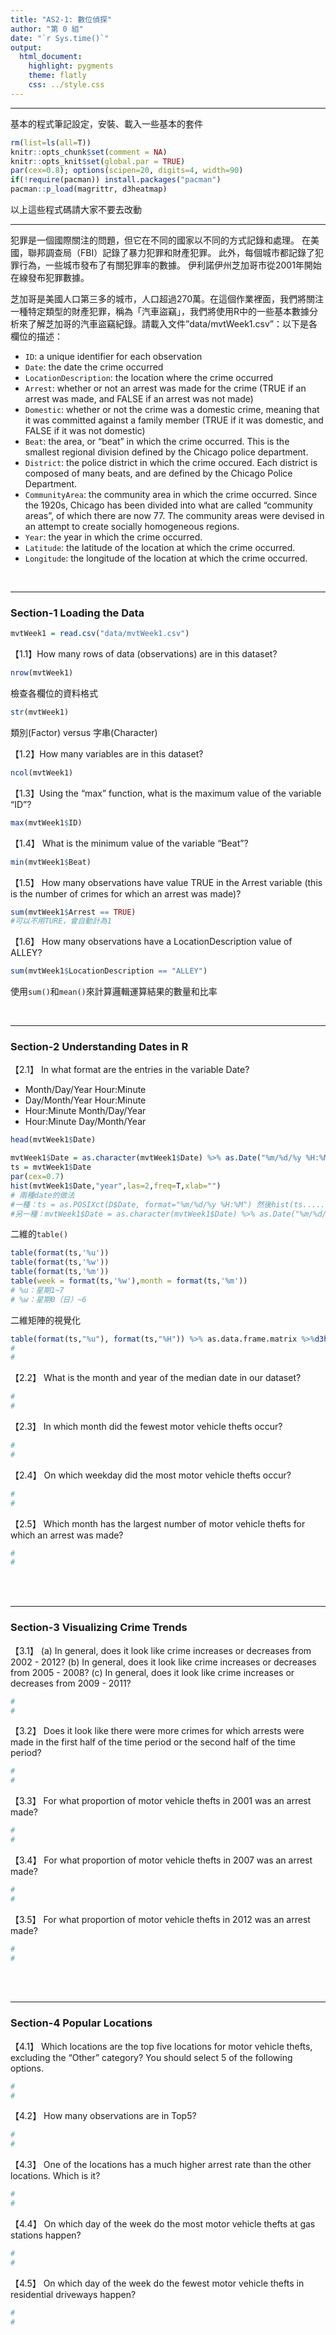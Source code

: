 ```yaml
---
title: "AS2-1: 數位偵探"
author: "第 0 組"
date: "`r Sys.time()`"
output: 
  html_document:
    highlight: pygments
    theme: flatly
    css: ../style.css
---
```


<hr>
基本的程式筆記設定，安裝、載入一些基本的套件
```r
rm(list=ls(all=T))
knitr::opts_chunk$set(comment = NA)
knitr::opts_knit$set(global.par = TRUE)
par(cex=0.8); options(scipen=20, digits=4, width=90)
if(!require(pacman)) install.packages("pacman")
pacman::p_load(magrittr, d3heatmap)
```
以上這些程式碼請大家不要去改動<br>

<hr>

犯罪是一個國際關注的問題，但它在不同的國家以不同的方式記錄和處理。 在美國，聯邦調查局（FBI）記錄了暴力犯罪和財產犯罪。 此外，每個城市都記錄了犯罪行為，一些城市發布了有關犯罪率的數據。 伊利諾伊州芝加哥市從2001年開始在線發布犯罪數據。

芝加哥是美國人口第三多的城市，人口超過270萬。在這個作業裡面，我們將關注一種特定類型的財產犯罪，稱為「汽車盜竊」，我們將使用R中的一些基本數據分析來了解芝加哥的汽車盜竊紀錄。請載入文件"data/mvtWeek1.csv"：以下是各欄位的描述：

+ `ID`: a unique identifier for each observation
+ `Date`: the date the crime occurred
+ `LocationDescription`: the location where the crime occurred
+ `Arrest`: whether or not an arrest was made for the crime (TRUE if an arrest was made, and FALSE if an arrest was not made)
+ `Domestic`: whether or not the crime was a domestic crime, meaning that it was committed against a family member (TRUE if it was domestic, and FALSE if it was not domestic)
+ `Beat`: the area, or "beat" in which the crime occurred. This is the smallest regional division defined by the Chicago police department.
+ `District`: the police district in which the crime occured. Each district is composed of many beats, and are defined by the Chicago Police Department.
+ `CommunityArea`: the community area in which the crime occurred. Since the 1920s, Chicago has been divided into what are called "community areas", of which there are now 77. The community areas were devised in an attempt to create socially homogeneous regions.
+ `Year`: the year in which the crime occurred.
+ `Latitude`: the latitude of the location at which the crime occurred.
+ `Longitude`: the longitude of the location at which the crime occurred.

<br><hr>

###  Section-1 Loading the Data

```r
mvtWeek1 = read.csv("data/mvtWeek1.csv")
```

【1.1】How many rows of data (observations) are in this dataset?
```r
nrow(mvtWeek1)
```

檢查各欄位的資料格式
```r
str(mvtWeek1)
```

類別(Factor) versus 字串(Character)

【1.2】How many variables are in this dataset?
```r
ncol(mvtWeek1)
```


【1.3】Using the "max" function, what is the maximum value of the variable "ID"?
```r
max(mvtWeek1$ID)
```


【1.4】 What is the minimum value of the variable "Beat"?
```r
min(mvtWeek1$Beat)
```


【1.5】 How many observations have value TRUE in the Arrest variable (this is the number of crimes for which an arrest was made)?
```r
sum(mvtWeek1$Arrest == TRUE)
#可以不用TURE，會自動計為1
```

【1.6】 How many observations have a LocationDescription value of ALLEY?
```r
sum(mvtWeek1$LocationDescription == "ALLEY")
```
使用`sum()`和`mean()`來計算<z>邏輯運算</z>結果的<z>數量</z>和<z>比率</z>

<br><hr>

### Section-2 Understanding Dates in R

【2.1】 In what format are the entries in the variable Date?

+ Month/Day/Year Hour:Minute
+ Day/Month/Year Hour:Minute
+ Hour:Minute Month/Day/Year
+ Hour:Minute Day/Month/Year

```r
head(mvtWeek1$Date)
```

```r
mvtWeek1$Date = as.character(mvtWeek1$Date) %>% as.Date("%m/%d/%y %H:%M") #類別轉字串，字串轉date」
ts = mvtWeek1$Date
par(cex=0.7)
hist(mvtWeek1$Date,"year",las=2,freq=T,xlab="")
# 兩種date的做法
#一種：ts = as.POSIXct(D$Date, format="%m/%d/%y %H:%M") 然後hist(ts.....)
#另一種：mvtWeek1$Date = as.character(mvtWeek1$Date) %>% as.Date("%m/%d/%y %H:%M") 

```

<z>二維的`table()`</z>
```r
table(format(ts,'%u'))
table(format(ts,'%w'))
table(format(ts,'%m'))
table(week = format(ts,'%w'),month = format(ts,'%m'))
# %u：星期1~7
# %w：星期0（日）~6
```


<z>二維矩陣的視覺化</z>
```r
table(format(ts,"%u"), format(ts,"%H")) %>% as.data.frame.matrix %>%d3heatmap(F,F,col=colorRamp(c('seagreen','lightyellow','red')))
#
#
```

【2.2】 What is the month and year of the median date in our dataset? 
```r
#
#
```

【2.3】 In which month did the fewest motor vehicle thefts occur?
```r
#
#
```

【2.4】 On which weekday did the most motor vehicle thefts occur?
```r
#
#
```

【2.5】 Which month has the largest number of motor vehicle thefts for which an arrest was made?
```r
#
#
```

<br><br>

- - -

### Section-3 Visualizing Crime Trends

【3.1】 (a) In general, does it look like crime increases or decreases from 2002 - 2012? (b) In general, does it look like crime increases or decreases from 2005 - 2008? (c) In general, does it look like crime increases or decreases from 2009 - 2011?
```r
#
#
```

【3.2】 Does it look like there were more crimes for which arrests were made in the first half of the time period or the second half of the time period?
```r
#
#
```

【3.3】 For what proportion of motor vehicle thefts in 2001 was an arrest made?
```r
#
#
```

【3.4】 For what proportion of motor vehicle thefts in 2007 was an arrest made?
```r
#
#
```

【3.5】 For what proportion of motor vehicle thefts in 2012 was an arrest made?
```r
#
#
```

<br><br>

- - -

### Section-4 Popular Locations

【4.1】 Which locations are the top five locations for motor vehicle thefts, excluding the "Other" category? You should select 5 of the following options.

```r
#
#
```

【4.2】 How many observations are in Top5?
```r
#
#
```

【4.3】 One of the locations has a much higher arrest rate than the other locations. Which is it? 
```r
#
#
```

【4.4】 On which day of the week do the most motor vehicle thefts at gas stations happen?
```r
#
#
```

【4.5】 On which day of the week do the fewest motor vehicle thefts in residential driveways happen?
```r
#
#
```





